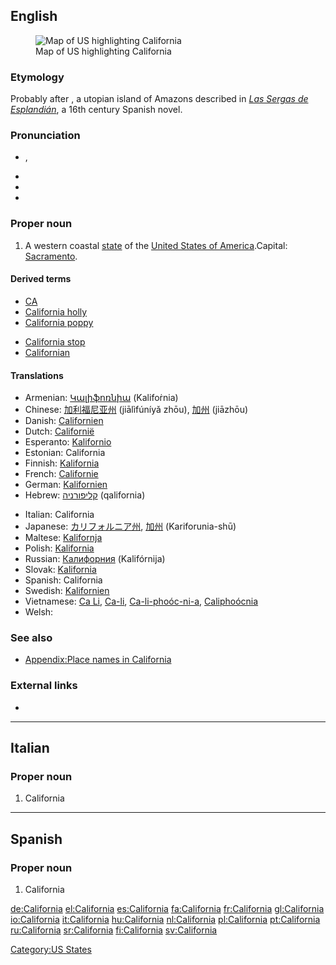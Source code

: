 ==English==
[[Image:Map of USA highlighting California.png|thumb|right|Map of US highlighting California]]

===Etymology===
Probably after {{term|California|lang=es}}, a utopian island of Amazons described in ''[[w:Las Sergas de Esplandián|Las Sergas de Esplandián]]'', a 16th century Spanish novel.

===Pronunciation===
* {{a|US}} {{IPA|/ˌkæl.ɪ.ˈfɔɹ.njə/|/ˌkæl.ɪ.ˈfɔɹ.ni.ə/}}, {{SAMPA|/%k{lI"fOrnj@/|/%k{lI"fOrni@/}}
* {{audio|en-us-California.ogg|Audio (US)}}
* {{rhymes|ɔː(r)niə}}
* {{hyphenation|Cal|i|for|nia}}

===Proper noun===
{{en-proper noun}}

# A western coastal [[state]] of the [[United States of America]].Capital: [[Sacramento]].

====Derived terms====
{{top2}}
* [[CA]]
* [[California holly]]
* [[California poppy]]
{{mid2}}
* [[California stop]]
* [[Californian]]
{{bottom}}

====Translations====
{{trans-top|state of the United States of America}}
* Armenian: [[Կալիֆոռնիա]] (Kalifoṙnia)
* Chinese: [[加利福尼亚州]] (jiālìfúníyǎ zhōu), [[加州]] (jiāzhōu)
* Danish: [[Californien]]
* Dutch: [[Californië]]
* Esperanto: [[Kalifornio]]
* Estonian: California
* Finnish: [[Kalifornia]]
* French: [[Californie]] {{f}}
* German: [[Kalifornien]] {{n}}
* Hebrew: [[קליפורניה]] (qalifornia) {{f}}
{{trans-mid}}
* Italian: California {{f}}
* Japanese: [[カリフォルニア州]], [[加州]] (Kariforunia-shū)
* Maltese: [[Kalifornja]]
* Polish: [[Kalifornia]] {{f}}
* Russian: [[Калифорния]] (Kalifórnija) {{f}}
* Slovak: [[Kalifornia]] {{f}}
* Spanish: California {{f}}
* Swedish: [[Kalifornien]]
* Vietnamese: [[Ca Li]], [[Ca-li]], [[Ca-li-phoóc-ni-a]], [[Caliphoócnia]]
* Welsh: {{t-|cy|Califfornia}}
{{trans-bottom}}

===See also===
*[[Appendix:Place names in California]]

===External links===
* {{pedialite}}

[[Category:US States]]

----

==Italian==

===Proper noun===
{{infl|it|proper noun|g=f}}

# California

----

==Spanish==

===Proper noun===
{{infl|es|proper noun|g=f}}

# California

[[de:California]]
[[el:California]]
[[es:California]]
[[fa:California]]
[[fr:California]]
[[gl:California]]
[[io:California]]
[[it:California]]
[[hu:California]]
[[nl:California]]
[[pl:California]]
[[pt:California]]
[[ru:California]]
[[sr:California]]
[[fi:California]]
[[sv:California]]
